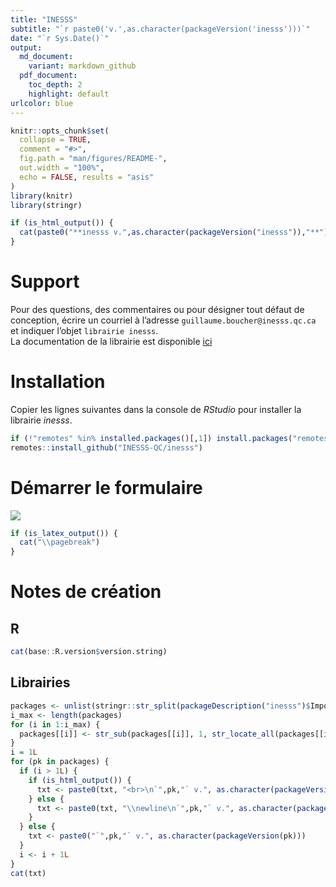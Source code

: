 ```yaml
---
title: "INESSS"
subtitle: "`r paste0('v.',as.character(packageVersion('inesss')))`"
date: "`r Sys.Date()`"
output:
  md_document:
    variant: markdown_github
  pdf_document:
    toc_depth: 2
    highlight: default
urlcolor: blue
---
```


```r
knitr::opts_chunk$set(
  collapse = TRUE,
  comment = "#>",
  fig.path = "man/figures/README-",
  out.width = "100%",
  echo = FALSE, results = "asis"
)
library(knitr)
library(stringr)
```

```r
if (is_html_output()) {
  cat(paste0("**inesss v.",as.character(packageVersion("inesss")),"**"))
}
```


# Support
Pour des questions, des commentaires ou pour désigner tout défaut de conception, écrire un courriel à l'adresse `guillaume.boucher@inesss.qc.ca` et indiquer l'objet `librairie inesss`.  
La documentation de la librairie est disponible [ici](https://github.com/INESSS-QC/inesss1/tree/master/Documentation)

# Installation
Copier les lignes suivantes dans la console de *RStudio* pour installer la librairie *inesss*.
```r
if (!"remotes" %in% installed.packages()[,1]) install.packages("remotes")
remotes::install_github("INESSS-QC/inesss")
```

# Démarrer le formulaire
![](Documentation/source/images/formulaire-addin.png)



```r
if (is_latex_output()) {
  cat("\\pagebreak")
}
```



# Notes de création

## R
```r
cat(base::R.version$version.string)
```

## Librairies
```r
packages <- unlist(stringr::str_split(packageDescription("inesss")$Imports, ",\n"))
i_max <- length(packages)
for (i in 1:i_max) {
  packages[[i]] <- str_sub(packages[[i]], 1, str_locate_all(packages[[i]], " \\(>=")[[1]][1]-1)
}
i = 1L
for (pk in packages) {
  if (i > 1L) {
    if (is_html_output()) {
      txt <- paste0(txt, "<br>\n`",pk,"` v.", as.character(packageVersion(pk)))
    } else {
      txt <- paste0(txt, "\\newline\n`",pk,"` v.", as.character(packageVersion(pk)))
    }
  } else {
    txt <- paste0("`",pk,"` v.", as.character(packageVersion(pk)))
  }
  i <- i + 1L
}
cat(txt)
```

